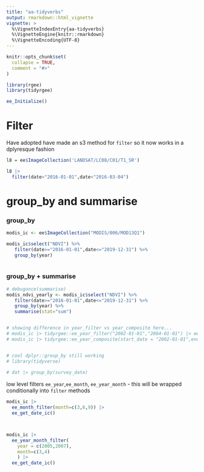 ```yaml
---
title: "aa-tidyverbs"
output: rmarkdown::html_vignette
vignette: >
  %\VignetteIndexEntry{aa-tidyverbs}
  %\VignetteEngine{knitr::rmarkdown}
  %\VignetteEncoding{UTF-8}
---
```


```r
knitr::opts_chunk$set(
  collapse = TRUE,
  comment = "#>"
)
```

```r
library(rgee)
library(tidyrgee)

ee_Initialize()
```


# Filter

Have adopted have made an s3 method for `filter` so it now works in a dplyresque fashion

```r

l8 = ee$ImageCollection('LANDSAT/LC08/C01/T1_SR')

l8 |> 
  filter(date>"2016-01-01",date<"2016-03-04")


```


# group_by and summarise

### group_by
```r

modis_ic <- ee$ImageCollection("MODIS/006/MOD13Q1")

modis_ic$select("NDVI") %>%
   filter(date>="2016-01-01",date<="2019-12-31") %>%
   group_by(year) 
   
```


### group_by + summarise

```r

# debugonce(summarise)
modis_ndvi_yearly <- modis_ic$select("NDVI") %>%
   filter(date>="2016-01-01",date<="2019-12-31") %>%
   group_by(year) %>%
   summarise(stat="sum")


# showing difference in year_filter vs year_composite here... 
# modis_ic |> tidyrgee::ee_year_filter("2002-01-01","2004-01-01") |> ee_print()
# modis_ic |> tidyrgee::ee_year_composite(start_date = "2002-01-01",end_date = "2004-01-01",stat="max") |> ee_print()


# cool dplyr::group_by still working
# library(tidyverse)
 
# dat |> group_by(survey_date)
```


low level filters `ee_year`,`ee_month`, `ee_year_month` - this will be wrapped conditionally into `filter` methods

```r


modis_ic |> 
  ee_month_filter(month=c(3,6,9)) |>
  ee_get_date_ic()



modis_ic |> 
  ee_year_month_filter(
    year = c(2005,2007),
    month=c(3,4)
    ) |> 
  ee_get_date_ic()


```

